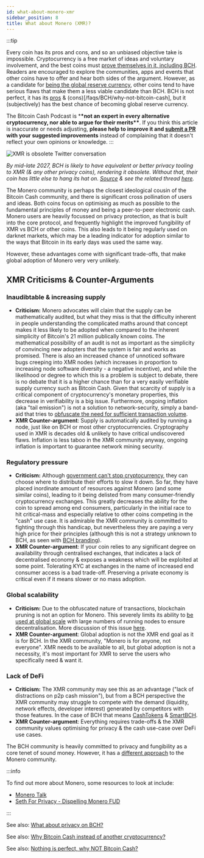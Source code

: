 ```yaml
---
id: what-about-monero-xmr
sidebar_position: 8
title: What about Monero (XMR)?
---
```


:::tip

Every coin has its pros and cons, and so an unbiased objective take is impossible. Cryptocurrency is a free market of ideas and voluntary involvement, and the best coins must [prove themselves in it, including BCH](/faqs/BCH-vs-BTC/if-bch-is-so-great-why-is-the-price-low). Readers are encouraged to explore the communities, apps and events that other coins have to offer and hear both sides of the argument. However, as a candidate for [being the global reserve currency](/faqs/Global-Reserve-Currency/what-do-you-mean-global-reserve-currency), other coins tend to have serious flaws that make them a less viable candidate than BCH. BCH is not perfect, it has its [pros](/faqs/BCH/why-bitcoin-cash) & (cons)[/faqs/BCH/why-not-bitcoin-cash], but it (subjectively) has the best chance of becoming global reserve currency.

The Bitcoin Cash Podcast is \***\*not an expert in every alternative cryptocurrency, nor able to argue for their merits\*\***. If you think this article is inaccurate or needs adjusting, **please help to improve it and [submit a PR](https://github.com/JeremyEllingham/bitcoincashpodcast-v2) with your suggested improvements** instead of complaining that it doesn't reflect your own opinions or knowledge.
:::


<img src={xmrObsoleteUrl} alt="XMR is obsolete Twitter conversation" />

_By mid-late 2027, BCH is likely to have equivalent or better privacy tooling to XMR (& any other privacy coins), rendering it obsolete. Without that, their coin has little else to hang its hat on. [Source](https://x.com/MoneroMavrick/status/1896351424218554739) & see the related thread [here](https://x.com/bitjson/status/1884995047851950338)._

The Monero community is perhaps the closest ideological cousin of the Bitcoin Cash community, and there is significant cross pollination of users and ideas. Both coins focus on optimising as much as possible to the fundamental principles of money and being a peer-to-peer electronic cash. Monero users are heavily focussed on privacy protection, as that is built into the core protocol, and frequently highlight the improved fungibility of XMR vs BCH or other coins. This also leads to it being regularly used on darknet markets, which may be a leading indicator for adoption similar to the ways that Bitcoin in its early days was used the same way.

However, these advantages come with significant trade-offs, that make global adoption of Monero very very unlikely.

## XMR Criticisms & Counter-Arguments

### Inaudibtable & increasing supply

- **Criticism:** Monero advocates will claim that the supply can be mathematically audited, but what they miss is that the difficulty inherent in people understanding the complicated maths around that concept makes it less likely to be adopted when compared to the inherent simplicity of Bitcoin's 21 million publically known coins. The mathematical possibility of an audit is not as important as the simplicity of convincing new adopters that the system is fair and works as promised. There is also an increased chance of unnoticed software bugs creeping into XMR nodes (which increases in proportion to increasing node software diversity - a negative incentive), and while the likelihood or degree to which this is a problem is subject to debate, there is no debate that it is a higher chance than for a very easily verifiable supply currency such as Bitcoin Cash. Given that scarcity of supply is a critical component of cryptocurrency's monetary properties, this decrease in verifiability is a big issue. Furthermore, ongoing inflation (aka "tail emission") is not a solution to network-security, simply a band-aid that tries to [obfuscate the need for sufficient transaction volume](/faqs/BCH/will-bitcoin-cash-add-tail-emission).
- **XMR Counter-argument**: Supply is automatically audited by running a node, just like on BCH or most other cryptocurrencies. Cryptography used in XMR is decades old & unlikely to have critical undiscovered flaws. Inflation is less taboo in the XMR community anyway, ongoing inflation is important to guarantee network mining security.

### Regulatory pressure

- **Criticism:** Although [government can't stop cryptocurrency](/faqs/Roadblocks/what-if-governments-ban-crypto), they can choose where to distribute their efforts to slow it down. So far, they have placed inordinate amount of resources against Monero (and some similar coins), leading to it being delisted from many consumer-friendly cryptocurrency exchanges. This greatly decreases the ability for the coin to spread among end consumers, particularly in the initial race to hit critical-mass and especially relative to other coins competing in the "cash" use case. It is admirable the XMR community is committed to fighting through this handicap, but nevertheless they are paying a very high price for their principles (although this is not a strategy unknown to BCH, as seen with [BCH branding](/faqs/BCH/will-bitcoin-cash-rebrand)).
- **XMR Counter-argument**: If your coin relies to any significant degree on availability through centralised exchanges, that indicates a lack of decentralised economy & exposes a weakness which will be exploited at some point. Tolerating KYC at exchanges in the name of increased end consumer access is a bad trade-off. Preserving a private economy is critical even if it means slower or no mass adoption.

### Global scalability

- **Criticism:** Due to the obfuscated nature of transactions, blockchain pruning is not an option for Monero. This severely limits its ability to [be used at global scale](/faqs/Global-Reserve-Currency/what-do-you-mean-global-reserve-currency) with large numbers of running nodes to ensure decentralisation. More discussion of this issue [here](https://www.reddit.com/r/btc/comments/rzxzmx/why_bch_not_xmr/hrynhp3/).
- **XMR Counter-argument**: Global adoption is not the XMR end goal as it is for BCH. In the XMR community, "Monero is for anyone, not everyone". XMR needs to be available to all, but global adoption is not a necessity, it's most important for XMR to serve the users who specifically need & want it.

### Lack of DeFi

- **Criticism:** The XMR community may see this as an advantage ("lack of distractions on p2p cash mission"), but from a BCH perspective the XMR community may struggle to compete with the demand (liquidity, network effects, developer interest) generated by competitors with those features. In the case of BCH that means [CashTokens](/faqs/Tech/what-is-cashtokens) & [SmartBCH](/faqs/SmartBCH/what-is-smart-bch).
- **XMR Counter-argument**: Everything requires trade-offs & the XMR community values optimising for privacy & the cash use-case over DeFi use cases.

The BCH community is heavily committed to privacy and fungibility as a core tenet of sound money. However, it has a [different approach](/faqs/BCH/what-about-privacy-on-BCH) to the Monero community.

:::info

To find out more about Monero, some resources to look at include:

- [Monero Talk](https://www.monerotalk.live/)
- [Seth For Privacy - Dispelling Monero FUD](https://sethforprivacy.com/posts/dispelling-monero-fud/)

:::

See also: [What about privacy on BCH?](/faqs/BCH/what-about-privacy-on-BCH)

See also: [Why Bitcoin Cash instead of another cryptocurrency?](/faqs/BCH/why-bitcoin-cash)

See also: [Nothing is perfect, why NOT Bitcoin Cash?](/faqs/BCH/why-not-bitcoin-cash)

